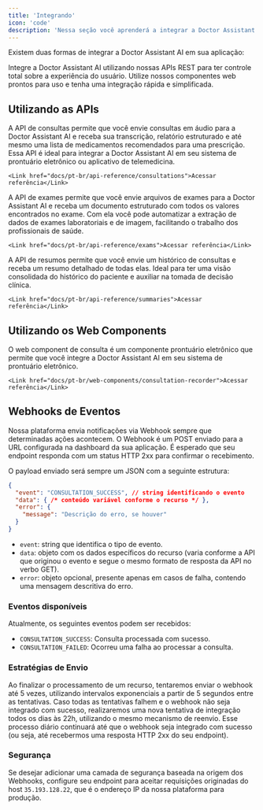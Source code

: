 ```yaml
---
title: 'Integrando'
icon: 'code'
description: 'Nessa seção você aprenderá a integrar a Doctor Assistant AI em sua aplicação.'
---
```


Existem duas formas de integrar a Doctor Assistant AI em sua aplicação:

<CardGroup cols={2}>
  <Card title="APIs" icon="code">
    Integre a Doctor Assistant AI utilizando nossas APIs REST para ter controle total sobre a experiência do usuário.
  </Card>
  <Card title="Web Components" icon="browser">
    Utilize nossos componentes web prontos para uso e tenha uma integração rápida e simplificada.
  </Card>
</CardGroup>

## Utilizando as APIs

<AccordionGroup>
  <Accordion title="API de Consultas" icon="stethoscope">
    A API de consultas permite que você envie consultas em áudio para a Doctor Assistant AI e receba sua transcrição, relatório estruturado
    e até mesmo uma lista de medicamentos recomendados para uma prescrição. Essa API é ideal para integrar a Doctor Assistant AI em seu
    sistema de prontuário eletrônico ou aplicativo de telemedicina.

    <Link href="docs/pt-br/api-reference/consultations">Acessar referência</Link>
  </Accordion>
  <Accordion title="API de Exames" icon="file-medical">
    A API de exames permite que você envie arquivos de exames para a Doctor Assistant AI e receba um documento estruturado com todos os valores
    encontrados no exame. Com ela você pode automatizar a extração de dados de exames laboratoriais e de imagem, facilitando o trabalho
    dos profissionais de saúde.

    <Link href="docs/pt-br/api-reference/exams">Acessar referência</Link>
  </Accordion>
  <Accordion title="API de Resumos" icon="clipboard-list">
    A API de resumos permite que você envie um histórico de consultas e receba um resumo detalhado de todas elas. Ideal para ter uma
    visão consolidada do histórico do paciente e auxiliar na tomada de decisão clínica.

    <Link href="docs/pt-br/api-reference/summaries">Acessar referência</Link>
  </Accordion>
</AccordionGroup>

## Utilizando os Web Components

<AccordionGroup>
  <Accordion title="Consultation Recorder" icon="stethoscope">
    O web component de consulta é um componente prontuário eletrônico que permite que você integre a Doctor Assistant AI em seu sistema de prontuário eletrônico.

    <Link href="docs/pt-br/web-components/consultation-recorder">Acessar referência</Link>
  </Accordion>
</AccordionGroup>

## Webhooks de Eventos

Nossa plataforma envia notificações via Webhook sempre que determinadas ações acontecem. O Webhook é um POST enviado para a URL configurada na dashboard da sua aplicação. É esperado que seu endpoint responda com um status HTTP 2xx para confirmar o recebimento.

O payload enviado será sempre um JSON com a seguinte estrutura:

```json
{
  "event": "CONSULTATION_SUCCESS", // string identificando o evento
  "data": { /* conteúdo variável conforme o recurso */ },
  "error": {
    "message": "Descrição do erro, se houver"
  }
}
```

- `event`: string que identifica o tipo de evento.
- `data`: objeto com os dados específicos do recurso (varia conforme a API que originou o evento e segue o mesmo formato de resposta da API no verbo GET).
- `error`: objeto opcional, presente apenas em casos de falha, contendo uma mensagem descritiva do erro.

### Eventos disponíveis

Atualmente, os seguintes eventos podem ser recebidos:

- `CONSULTATION_SUCCESS`: Consulta processada com sucesso.
- `CONSULTATION_FAILED`: Ocorreu uma falha ao processar a consulta.

### Estratégias de Envio

Ao finalizar o processamento de um recurso, tentaremos enviar o webhook até 5 vezes, utilizando intervalos exponenciais a partir de 5 segundos entre as tentativas. Caso todas as tentativas falhem e o webhook não seja integrado com sucesso, realizaremos uma nova tentativa de integração todos os dias às 22h, utilizando o mesmo mecanismo de reenvio. Esse processo diário continuará até que o webhook seja integrado com sucesso (ou seja, até recebermos uma resposta HTTP 2xx do seu endpoint).

### Segurança

Se desejar adicionar uma camada de segurança baseada na origem dos Webhooks, configure seu endpoint para aceitar requisições originadas do host `35.193.128.22`, que é o endereço IP da nossa plataforma para produção.
